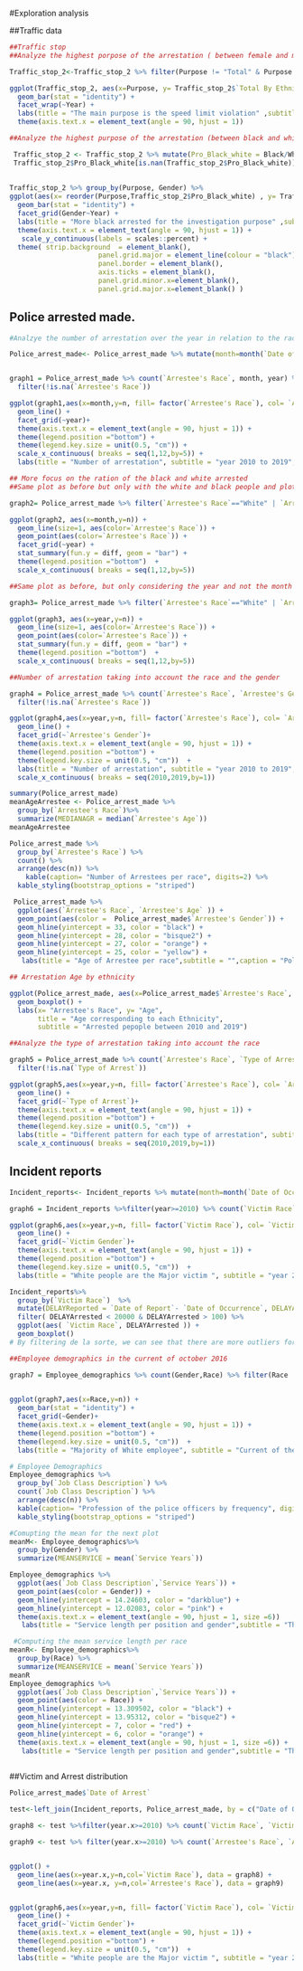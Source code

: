 #Exploration analysis

##Traffic data


```r

##Traffic stop
##Analyze the highest porpose of the arrestation ( between female and male)

Traffic_stop_2<-Traffic_stop_2 %>% filter(Purpose != "Total" & Purpose != "FemaleTotal" & Purpose != "MaleTotal")

ggplot(Traffic_stop_2, aes(x=Purpose, y= Traffic_stop_2$`Total By Ethnicity`, fill= Gender)) +
  geom_bar(stat = "identity") +
  facet_wrap(~Year) +
  labs(title = "The main purpose is the speed limit violation" ,subtitle = "for the year 2014-2015", x= "Purpose", y= "Total stop by race")+
  theme(axis.text.x = element_text(angle = 90, hjust = 1))

```

```r
##Analyze the highest purpose of the arrestation (between black and white people)

 Traffic_stop_2 <- Traffic_stop_2 %>% mutate(Pro_Black_white = Black/White)
 Traffic_stop_2$Pro_Black_white[is.nan(Traffic_stop_2$Pro_Black_white)]<-0
 
 
Traffic_stop_2 %>% group_by(Purpose, Gender) %>%
ggplot(aes(x= reorder(Purpose,Traffic_stop_2$Pro_Black_white) , y= Traffic_stop_2$Pro_Black_white)) +
  geom_bar(stat = "identity") +
  facet_grid(Gender~Year) +
  labs(title = "More black arrested for the investigation purpose" ,subtitle = "for the year 2014-2015", x= "Purpose", y= "Ratio Black/White")+
  theme(axis.text.x = element_text(angle = 90, hjust = 1)) +
   scale_y_continuous(labels = scales::percent) +
  theme( strip.background  = element_blank(),
                      panel.grid.major = element_line(colour = "black"),
                      panel.border = element_blank(),
                      axis.ticks = element_blank(),
                      panel.grid.minor.x=element_blank(),
                      panel.grid.major.x=element_blank() )

```

## Police arrested made.
```r
#Analzye the number of arrestation over the year in relation to the race.

Police_arrest_made<- Police_arrest_made %>% mutate(month=month(`Date of Arrest`), year= year(`Date of Arrest`))


graph1 = Police_arrest_made %>% count(`Arrestee's Race`, month, year) %>%
  filter(!is.na(`Arrestee's Race`))

ggplot(graph1,aes(x=month,y=n, fill= factor(`Arrestee's Race`), col= `Arrestee's Race`)) +
  geom_line() +
  facet_grid(~year)+
  theme(axis.text.x = element_text(angle = 90, hjust = 1)) +
  theme(legend.position ="bottom") +
  theme(legend.key.size = unit(0.5, "cm")) +
  scale_x_continuous( breaks = seq(1,12,by=5)) +
  labs(title = "Number of arrestation", subtitle = "year 2010 to 2019", x= "Date",y="Number of arrestation")

```

```r
## More focus on the ration of the black and white arrested 
##Same plot as before but only with the white and black people and plot the difference

graph2= Police_arrest_made %>% filter(`Arrestee's Race`=="White" | `Arrestee's Race` =="Black") %>% count(`Arrestee's Race`, month, year)

ggplot(graph2, aes(x=month,y=n)) +
  geom_line(size=1, aes(color=`Arrestee's Race`)) +
  geom_point(aes(color=`Arrestee's Race`)) +
  facet_grid(~year) +
  stat_summary(fun.y = diff, geom = "bar") +
  theme(legend.position ="bottom")  +
  scale_x_continuous( breaks = seq(1,12,by=5))

```

```r
##Same plot as before, but only considering the year and not the month

graph3= Police_arrest_made %>% filter(`Arrestee's Race`=="White" | `Arrestee's Race` =="Black") %>% count(`Arrestee's Race`, year,)

ggplot(graph3, aes(x=year,y=n)) +
  geom_line(size=1, aes(color=`Arrestee's Race`)) +
  geom_point(aes(color=`Arrestee's Race`)) +
  stat_summary(fun.y = diff, geom = "bar") +
  theme(legend.position ="bottom")  +
  scale_x_continuous( breaks = seq(1,12,by=5))
```

```r
##Number of arrestation taking into account the race and the gender

graph4 = Police_arrest_made %>% count(`Arrestee's Race`, `Arrestee's Gender`, year) %>%
  filter(!is.na(`Arrestee's Race`))

ggplot(graph4,aes(x=year,y=n, fill= factor(`Arrestee's Race`), col= `Arrestee's Race`)) +
  geom_line() +
  facet_grid(~`Arrestee's Gender`)+
  theme(axis.text.x = element_text(angle = 90, hjust = 1)) +
  theme(legend.position ="bottom") +
  theme(legend.key.size = unit(0.5, "cm"))  +
  labs(title = "Number of arrestation", subtitle = "year 2010 to 2019", x= "Date",y="Number of arrestation") +
  scale_x_continuous( breaks = seq(2010,2019,by=1))
```


```r

summary(Police_arrest_made)
meanAgeArrestee <- Police_arrest_made %>%
  group_by(`Arrestee's Race`)%>%
  summarize(MEDIANAGR = median(`Arrestee's Age`))
meanAgeArrestee
```

```r
Police_arrest_made %>%
  group_by(`Arrestee's Race`) %>%
  count() %>%
  arrange(desc(n)) %>%
    kable(caption= "Number of Arrestees per race", digits=2) %>%
  kable_styling(bootstrap_options = "striped")
``` 
 
```r
 Police_arrest_made %>%
  ggplot(aes(`Arrestee's Race`, `Arrestee's Age` )) + 
  geom_point(aes(color =  Police_arrest_made$`Arrestee's Gender`)) +
  geom_hline(yintercept = 33, color = "black") +
  geom_hline(yintercept = 28, color = "bisque2") +
  geom_hline(yintercept = 27, color = "orange") +
  geom_hline(yintercept = 25, color = "yellow") +
   labs(title = "Age of Arrestee per race",subtitle = "",caption = "Police_demographics.csv", x= "Race", y="Age of arrestee")
```

```r
## Arrestation Age by ethnicity

ggplot(Police_arrest_made, aes(x=Police_arrest_made$`Arrestee's Race`, y=Police_arrest_made$`Arrestee's Age` )) +
  geom_boxplot() +
  labs(x= "Arrestee's Race", y= "Age",
       title = "Age corresponding to each Ethnicity",
       subtitle = "Arrested pepople between 2010 and 2019")
```

```r
##Analyze the type of arrestation taking into account the race

graph5 = Police_arrest_made %>% count(`Arrestee's Race`, `Type of Arrest`, year) %>%
  filter(!is.na(`Type of Arrest`))

ggplot(graph5,aes(x=year,y=n, fill= factor(`Arrestee's Race`), col= `Arrestee's Race`)) +
  geom_line() +
  facet_grid(~`Type of Arrest`)+
  theme(axis.text.x = element_text(angle = 90, hjust = 1)) +
  theme(legend.position ="bottom") +
  theme(legend.key.size = unit(0.5, "cm"))  +
  labs(title = "Different pattern for each type of arrestation", subtitle = "year 2010 to 2019", x= "Date",y="Number of arrestation") +
  scale_x_continuous( breaks = seq(2010,2019,by=1))

```


## Incident reports

```r

Incident_reports<- Incident_reports %>% mutate(month=month(`Date of Occurrence`), year= year(`Date of Occurrence`))

graph6 = Incident_reports %>%filter(year>=2010) %>% count(`Victim Race`, `Victim Gender` , year) %>% filter(`Victim Gender`=="F" | `Victim Gender`=="M")

ggplot(graph6,aes(x=year,y=n, fill= factor(`Victim Race`), col= `Victim Race`)) +
  geom_line() +
  facet_grid(~`Victim Gender`)+
  theme(axis.text.x = element_text(angle = 90, hjust = 1)) +
  theme(legend.position ="bottom") +
  theme(legend.key.size = unit(0.5, "cm"))  +
  labs(title = "White people are the Major victim ", subtitle = "year 2010 to 2019", x= "Date",y="Number of Victim") 
```

```r
Incident_reports%>%
  group_by(`Victim Race`)  %>%
  mutate(DELAYReported = `Date of Report`- `Date of Occurrence`, DELAYArrested = `Date Found`- `Date of Occurrence`) %>%
  filter( DELAYArrested < 20000 & DELAYArrested > 100) %>%
  ggplot(aes( `Victim Race`, DELAYArrested )) +
  geom_boxplot()
# By filtering de la sorte, we can see that there are more outliers for white people but and there is a greater variance in delay time for the arrestation whenthe case concern black people.

```

```r
##Employee demographics in the current of october 2016

graph7 = Employee_demographics %>% count(Gender,Race) %>% filter(Race != "M")
  

ggplot(graph7,aes(x=Race,y=n)) +
  geom_bar(stat = "identity") +
  facet_grid(~Gender)+
  theme(axis.text.x = element_text(angle = 90, hjust = 1)) +
  theme(legend.position ="bottom") +
  theme(legend.key.size = unit(0.5, "cm"))  +
  labs(title = "Majority of White employee", subtitle = "Current of the year 2016", x= "Race",y="Number of employee") 

```


```r
# Employee Demographics
Employee_demographics %>%
  group_by(`Job Class Description`) %>%
  count(`Job Class Description`) %>% 
  arrange(desc(n)) %>%
  kable(caption= "Profession of the police officers by frequency", digits=2) %>%
  kable_styling(bootstrap_options = "striped")
```

```r
#Comupting the mean for the next plot
meanM<- Employee_demographics%>%
  group_by(Gender) %>%
  summarize(MEANSERVICE = mean(`Service Years`))

Employee_demographics %>%
  ggplot(aes(`Job Class Description`,`Service Years`)) + 
  geom_point(aes(color = Gender)) +
  geom_hline(yintercept = 14.24603, color = "darkblue") +
  geom_hline(yintercept = 12.02083, color = "pink") +
  theme(axis.text.x = element_text(angle = 90, hjust = 1, size =6)) 
   labs(title = "Service length per position and gender",subtitle = "The average service is slighty longer for men,n/women have greater variance among year of service",caption = "Employee_demographics.csv", x= "Positions", y="Year of service")
```


```r
 #Computing the mean service length per race
meanR<- Employee_demographics%>%
  group_by(Race) %>%
  summarize(MEANSERVICE = mean(`Service Years`))
meanR
Employee_demographics %>%
  ggplot(aes(`Job Class Description`,`Service Years`)) + 
  geom_point(aes(color = Race)) +
  geom_hline(yintercept = 13.309502, color = "black") +
  geom_hline(yintercept = 13.95312, color = "bisque2") +
  geom_hline(yintercept = 7, color = "red") +
  geom_hline(yintercept = 6, color = "orange") +
  theme(axis.text.x = element_text(angle = 90, hjust = 1, size =6)) +
   labs(title = "Service length per position and gender",subtitle = "The average service is slighty longer for men,n/women have greater variance among year of service",caption = "Employee_demographics.csv", x= "Positions", y="Year of service")
 
```

##Victim and Arrest distribution

```r
Police_arrest_made$`Date of Arrest`

test<-left_join(Incident_reports, Police_arrest_made, by = c("Date of Occurrence"="Date of Arrest"))

graph8 <- test %>%filter(year.x>=2010) %>% count(`Victim Race`, `Victim Gender` , year.x) %>% filter(`Victim Gender`=="F" | `Victim Gender`=="M") %>% filter(`Victim Race`=="Black")

graph9 <- test %>% filter(year.x>=2010) %>% count(`Arrestee's Race`, `Arrestee's Gender`,year.x) %>% filter(`Arrestee's Gender`=="F" | `Arrestee's Gender`=="M" ) %>%  filter(`Arrestee's Race`=="Black")


ggplot() +
  geom_line(aes(x=year.x,y=n,col=`Victim Race`), data = graph8) +
  geom_line(aes(x=year.x, y=n,col=`Arrestee's Race`), data = graph9)


ggplot(graph6,aes(x=year,y=n, fill= factor(`Victim Race`), col= `Victim Race`)) 
  geom_line() +
  facet_grid(~`Victim Gender`)+
  theme(axis.text.x = element_text(angle = 90, hjust = 1)) +
  theme(legend.position ="bottom") +
  theme(legend.key.size = unit(0.5, "cm"))  +
  labs(title = "White people are the Major victim ", subtitle = "year 2010 to 2019", x= "Date",y="Number of Victim") 


```
